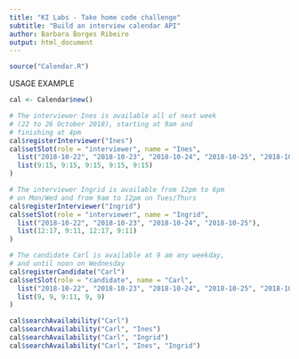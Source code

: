 ```yaml
---
title: "KI Labs - Take home code challenge"
subtitle: "Build an interview calendar API"
author: Barbara Borges Ribeiro
output: html_document
---
```


```r
source("Calendar.R")
```


USAGE EXAMPLE

```r
cal <- Calendar$new()

# The interviewer Ines is available all of next week 
# (22 to 26 October 2018), starting at 9am and 
# finishing at 4pm
cal$registerInterviewer("Ines")
cal$setSlot(role = "interviewer", name = "Ines",
  list("2018-10-22", "2018-10-23", "2018-10-24", "2018-10-25", "2018-10-26"),
  list(9:15, 9:15, 9:15, 9:15, 9:15)
)

# The interviewer Ingrid is available from 12pm to 6pm
# on Mon/Wed and from 9am to 12pm on Tues/Thurs
cal$registerInterviewer("Ingrid")
cal$setSlot(role = "interviewer", name = "Ingrid",
  list("2018-10-22", "2018-10-23", "2018-10-24", "2018-10-25"),
  list(12:17, 9:11, 12:17, 9:11)
)

# The candidate Carl is available at 9 am any weekday,
# and until noon on Wednesday
cal$registerCandidate("Carl")
cal$setSlot(role = "candidate", name = "Carl",
  list("2018-10-22", "2018-10-23", "2018-10-24", "2018-10-25", "2018-10-26"),
  list(9, 9, 9:11, 9, 9)
)

cal$searchAvailability("Carl")
cal$searchAvailability("Carl", "Ines")
cal$searchAvailability("Carl", "Ingrid")
cal$searchAvailability("Carl", "Ines", "Ingrid")

```